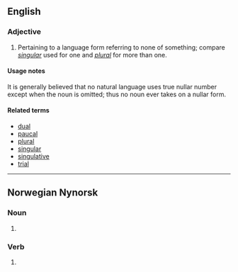 ==English==

===Adjective===
{{en-adj|-}}

# {{label|en|grammar}} Pertaining to a language form referring to none of something; compare ''[[singular]]'' used for one and ''[[plural]]'' for more than one.

====Usage notes====
It is generally believed that no natural language uses true nullar number except when the noun is omitted; thus no noun ever takes on a nullar form.

====Related terms====
* [[dual]]
* [[paucal]]
* [[plural]]
* [[singular]]
* [[singulative]]
* [[trial]]

----

==Norwegian Nynorsk==

===Noun===
{{head|nn|noun form}} {{g|m}}

# {{plural indefinite of|null|lang=nn}}

===Verb===
{{nn-verb-form}}

# {{nn-verb-form of|present tense|null}}